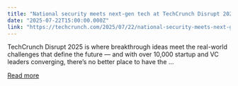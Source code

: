 ```yaml
---
title: "National security meets next-gen tech at TechCrunch Disrupt 2025’s AI Defense panel"
date: "2025-07-22T15:00:00.000Z"
link: "https://techcrunch.com/2025/07/22/national-security-meets-next-gen-tech-at-techcrunch-disrupt-2025s-ai-defense-panel/"
---
```


TechCrunch Disrupt 2025 is where breakthrough ideas meet the real-world challenges that define the future — and with over 10,000 startup and VC leaders converging, there’s no better place to have the ...

[Read more](https://techcrunch.com/2025/07/22/national-security-meets-next-gen-tech-at-techcrunch-disrupt-2025s-ai-defense-panel/)
